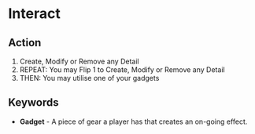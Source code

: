 # Interact

## Action

1.  Create, Modify or Remove any Detail
1.  REPEAT: You may Flip 1 to Create, Modify or Remove any Detail
1.  THEN: You may utilise one of your gadgets

## Keywords

-   **Gadget** - A piece of gear a player has that creates an on-going effect.
